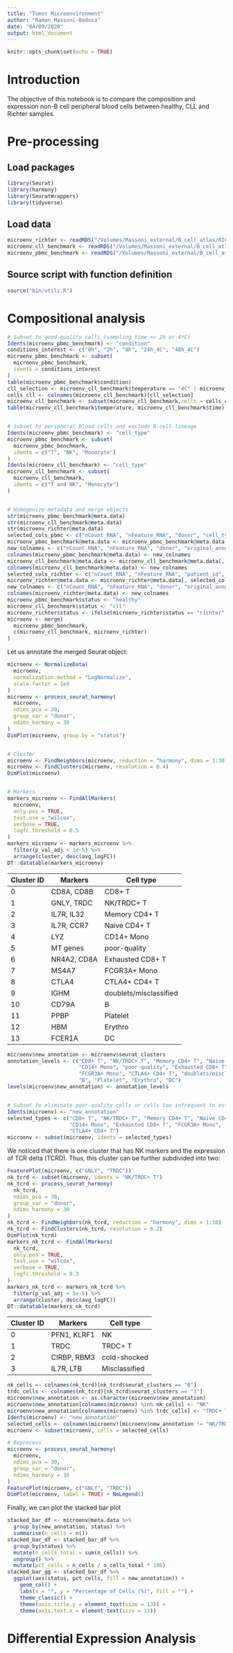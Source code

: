 ```yaml
---
title: "Tumor Microenvironment"
author: "Ramon Massoni-Badosa"
date: "04/09/2020"
output: html_document
---
```


```r
knitr::opts_chunk$set(echo = TRUE)
```

# Introduction

The objective of this notebook is to compare the composition and expression non-B cell peripheral blood cells between healthy, CLL and Richter samples.


# Pre-processing

## Load packages

```r
library(Seurat)
library(harmony)
library(SeuratWrappers)
library(tidyverse)
```


## Load data

```r
microenv_richter <- readRDS("/Volumes/Massoni_external/B_cell_atlas/RICHTER/current/results/R_objects/peripheral_blood_microenvironment_richter_seurat.rds")
microenv_cll_benchmark <- readRDS("/Volumes/Massoni_external/B_cell_atlas/JULIA/current/2-CLL/results/R_objects/cll_seurat_annotated.rds")
microenv_pbmc_benchmark <- readRDS("/Volumes/Massoni_external/B_cell_atlas/JULIA/current/1-PBMC/results/R_objects/10X_pbmc_Seurat_clustered.RDS")
```


## Source script with function definition

```r
source("bin/utils.R")
```


# Compositional analysis

```r
# Subset to good-quality cells (sampling time <= 2h or 4ºC)
Idents(microenv_pbmc_benchmark) <- "condition"
conditions_interest <- c("0h", "2h", "8h", "24h_4C", "48h_4C")
microenv_pbmc_benchmark <- subset(
  microenv_pbmc_benchmark,
  idents = conditions_interest
)
table(microenv_pbmc_benchmark$condition)
cll_selection <- microenv_cll_benchmark$temperature == "4C" | microenv_cll_benchmark$time %in% c("0h", "2h")
cells_cll <- colnames(microenv_cll_benchmark)[cll_selection]
microenv_cll_benchmark <- subset(microenv_cll_benchmark,cells = cells_cll)
table(microenv_cll_benchmark$temperature, microenv_cll_benchmark$time)


# Subset to peripheral blood cells and exclude B-cell lineage
Idents(microenv_pbmc_benchmark) <- "cell_type"
microenv_pbmc_benchmark <- subset(
  microenv_pbmc_benchmark,
  idents = c("T", "NK", "Monocyte")
)
Idents(microenv_cll_benchmark) <- "cell_type"
microenv_cll_benchmark <- subset(
  microenv_cll_benchmark,
  idents = c("T and NK", "Monocyte")
)


# Homogenize metadata and merge objects
str(microenv_pbmc_benchmark@meta.data)
str(microenv_cll_benchmark@meta.data)
str(microenv_richter@meta.data)
selected_cols_pbmc <- c("nCount_RNA", "nFeature_RNA", "donor", "cell_type")
microenv_pbmc_benchmark@meta.data <- microenv_pbmc_benchmark@meta.data[, selected_cols_pbmc]
new_colnames <- c("nCount_RNA", "nFeature_RNA", "donor", "original_annotation")
colnames(microenv_pbmc_benchmark@meta.data) <- new_colnames
microenv_cll_benchmark@meta.data <- microenv_cll_benchmark@meta.data[, selected_cols_pbmc]
colnames(microenv_cll_benchmark@meta.data) <- new_colnames
selected_cols_richter <- c("nCount_RNA", "nFeature_RNA", "patient_id", "cell_type", "is_richter")
microenv_richter@meta.data <- microenv_richter@meta.data[, selected_cols_richter]
new_colnames <- c("nCount_RNA", "nFeature_RNA", "donor", "original_annotation", "status")
colnames(microenv_richter@meta.data) <- new_colnames
microenv_pbmc_benchmark$status <- "healthy"
microenv_cll_benchmark$status <- "cll"
microenv_richter$status <- ifelse(microenv_richter$status == "richter", "richter", "cll")
microenv <- merge(
  microenv_pbmc_benchmark,
  c(microenv_cll_benchmark, microenv_richter)
)
```

Let us annotate the merged Seurat object:

```r
microenv <- NormalizeData(
  microenv,
  normalization.method = "LogNormalize",
  scale.factor = 1e4
)
microenv <- process_seurat_harmony(
  microenv,
  ndims_pca = 30,
  group_var = "donor", 
  ndims_harmony = 30
)
DimPlot(microenv, group.by = "status")


# Cluster
microenv <- FindNeighbors(microenv, reduction = "harmony", dims = 1:30)
microenv <- FindClusters(microenv, resolution = 0.4)
DimPlot(microenv)


# Markers 
markers_microenv <- FindAllMarkers(
  microenv, 
  only.pos = TRUE,
  test.use = "wilcox",
  verbose = TRUE,
  logfc.threshold = 0.5
)
markers_microenv <- markers_microenv %>%
  filter(p_val_adj < 1e-5) %>%
  arrange(cluster, desc(avg_logFC))
DT::datatable(markers_microenv)
```

| Cluster ID  | Markers    | Cell type              |   
|-------------|------------|------------------------|
| 0           | CD8A, CD8B | CD8+ T                 |
| 1           | GNLY, TRDC | NK/TRDC+ T             |
| 2           | IL7R, IL32 | Memory CD4+ T          |
| 3           | IL7R, CCR7 | Naive CD4+ T           |
| 4           | LYZ        | CD14+ Mono             |
| 5           | MT genes   | poor-quality           |
| 6           | NR4A2, CD8A| Exhausted CD8+ T       |
| 7           | MS4A7      | FCGR3A+ Mono           |
| 8           | CTLA4      | CTLA4+ CD4+ T          |
| 9           | IGHM       | doublets/misclassified |
| 10          | CD79A      | B                      |
| 11          | PPBP       | Platelet               |
| 12          | HBM        | Erythro                |
| 13          | FCER1A     | DC                     |


```r
microenv$new_annotation <- microenv$seurat_clusters
annotation_levels <- c("CD8+ T", "NK/TRDC+ T", "Memory CD4+ T", "Naive CD4+ T",
                       "CD14+ Mono", "poor-quality", "Exhausted CD8+ T",
                       "FCGR3A+ Mono", "CTLA4+ CD4+ T", "doublets/misclassified",
                       "B", "Platelet", "Erythro", "DC")
levels(microenv$new_annotation) <- annotation_levels


# Subset to eliminate poor-quality cells or cells too infrequent to establish conclusions
Idents(microenv) <- "new_annotation"
selected_types <- c("CD8+ T", "NK/TRDC+ T", "Memory CD4+ T", "Naive CD4+ T",
                    "CD14+ Mono", "Exhausted CD8+ T", "FCGR3A+ Mono",
                    "CTLA4+ CD4+ T")
microenv <- subset(microenv, idents = selected_types)
```

We noticed that there is one cluster that has NK markers and the expression of TCR delta (TCRD). Thus, this cluster can be further subdivided into two:

```r
FeaturePlot(microenv, c("GNLY", "TRDC"))
nk_tcrd <- subset(microenv, idents = "NK/TRDC+ T")
nk_tcrd <- process_seurat_harmony(
  nk_tcrd,
  ndims_pca = 30,
  group_var = "donor",
  ndims_harmony = 30
)
nk_tcrd <- FindNeighbors(nk_tcrd, reduction = "harmony", dims = 1:30)
nk_tcrd <- FindClusters(nk_tcrd, resolution = 0.2)
DimPlot(nk_tcrd)
markers_nk_tcrd <- FindAllMarkers(
  nk_tcrd, 
  only.pos = TRUE,
  test.use = "wilcox",
  verbose = TRUE,
  logfc.threshold = 0.3
)
markers_nk_tcrd <- markers_nk_tcrd %>%
  filter(p_val_adj < 1e-5) %>%
  arrange(cluster, desc(avg_logFC))
DT::datatable(markers_nk_tcrd)
```

| Cluster ID  | Markers     | Cell type             |   
|-------------|-------------|-----------------------|
| 0           | PFN1, KLRF1 | NK                    |
| 1           | TRDC        | TRDC+ T               |
| 2           | CIRBP, RBM3 | cold-shocked          |
| 3           | IL7R, LTB   | Misclassified         |  


```r
nk_cells <- colnames(nk_tcrd)[nk_tcrd$seurat_clusters == "0"]
trdc_cells <- colnames(nk_tcrd)[nk_tcrd$seurat_clusters == "1"]
microenv$new_annotation <- as.character(microenv$new_annotation)
microenv$new_annotation[colnames(microenv) %in% nk_cells] <- "NK"
microenv$new_annotation[colnames(microenv) %in% trdc_cells] <- "TRDC+ T"
Idents(microenv) <- "new_annotation"
selected_cells <- colnames(microenv)[microenv$new_annotation != "NK/TRDC+ T"]
microenv <- subset(microenv, cells = selected_cells)

# Reprocess
microenv <- process_seurat_harmony(
  microenv,
  ndims_pca = 30,
  group_var = "donor",
  ndims_harmony = 30
)
FeaturePlot(microenv, c("GNLY", "TRDC"))
DimPlot(microenv, label = TRUE) + NoLegend()
```

Finally, we can plot the stacked bar plot

```r
stacked_bar_df <- microenv@meta.data %>%
  group_by(new_annotation, status) %>%
  summarise(n_cells = n())
stacked_bar_df <- stacked_bar_df %>%
  group_by(status) %>%
  mutate(n_cells_total = sum(n_cells)) %>%
  ungroup() %>%
  mutate(pct_cells = n_cells / n_cells_total * 100)
stacked_bar_gg <- stacked_bar_df %>%
  ggplot(aes(status, pct_cells, fill = new_annotation)) +
    geom_col() +
    labs(x = "", y = "Percentage of Cells (%)", fill = "") +
    theme_classic() +
    theme(axis.title.y = element_text(size = 13)) +
    theme(axis.text.x = element_text(size = 11))
```


# Differential Expression Analysis

```r

```

